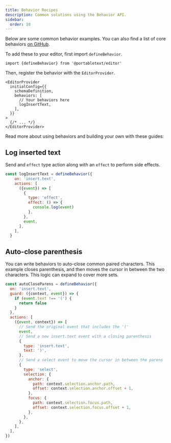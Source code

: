 ```yaml
---
title: Behavior Recipes
description: Common solutions using the Behavior API.
sidebar:
  order: 10
---
```



Below are some common behavior examples. You can also find a list of core behaviors [on GitHub](https://github.com/portabletext/editor/tree/main/packages/editor/src/behaviors).

To add these to your editor, first import `defineBehavior`.

```tsx
import {defineBehavior} from '@portabletext/editor'
```

Then, register the behavior with the `EditorProvider`.

```tsx
<EditorProvider
  initialConfig={{
    schemaDefinition,
    behaviors: [
      // Your behaviors here
      logInsertText,
    ],
  }}
>
  {/* ... */}
</EditorProvider>
```

Read more about using behaviors and building your own with these guides:

<CardGrid>
  <LinkCard
    title="Create a custom behavior"
    description="Learn to create and register a custom behavior"
    href="/guides/create-behavior/"
  />
  <LinkCard
    title="Behaviors"
    description="Learn more about the Behavior API"
    href="/concepts/behavior/"
  />
</CardGrid>

## Log inserted text

Send and `effect` type action along with an `effect` to perform side effects.

```js
const logInsertText = defineBehavior({
    on: 'insert.text',
    actions: [
      ({event}) => [
        {
          type: 'effect',
          effect: () => {
            console.log(event)
          },
        },
        event,
      ],
    ],
  }
```

## Auto-close parenthesis

You can write behaviors to auto-close common paired characters. This example closes parenthesis, and then moves the cursor in between the two characters. This logic can expand to cover more sets.

```js
const autoCloseParens = defineBehavior({
  on: 'insert.text',
  guard: ({context, event}) => {
    if (event.text !== '(') {
      return false
    }
  },
  actions: [
    ({event, context}) => [
      // Send the original event that includes the '('
      event,
      // Send a new insert.text event with a closing parenthesis
      {
        type: 'insert.text',
        text: ')',
      },
      // Send a select event to move the cursor in between the parens
      {
        type: 'select',
        selection: {
          anchor: {
            path: context.selection.anchor.path,
            offset: context.selection.anchor.offset + 1,
          },
          focus: {
            path: context.selection.focus.path,
            offset: context.selection.focus.offset + 1,
          },
        },
      },
    ],
  ],
})
```
